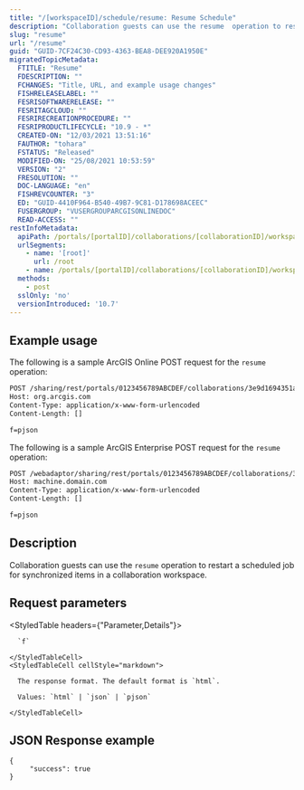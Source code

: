 ```yaml
---
title: "/[workspaceID]/schedule/resume: Resume Schedule"
description: "Collaboration guests can use the resume  operation to restart a scheduled job for synchronized items in a collaboration workspace."
slug: "resume"
url: "/resume"
guid: "GUID-7CF24C30-CD93-4363-BEA8-DEE920A1950E"
migratedTopicMetadata:
  FTITLE: "Resume"
  FDESCRIPTION: ""
  FCHANGES: "Title, URL, and example usage changes"
  FISHRELEASELABEL: ""
  FESRISOFTWARERELEASE: ""
  FESRITAGCLOUD: ""
  FESRIRECREATIONPROCEDURE: ""
  FESRIPRODUCTLIFECYCLE: "10.9 - *"
  CREATED-ON: "12/03/2021 13:51:16"
  FAUTHOR: "tohara"
  FSTATUS: "Released"
  MODIFIED-ON: "25/08/2021 10:53:59"
  VERSION: "2"
  FRESOLUTION: ""
  DOC-LANGUAGE: "en"
  FISHREVCOUNTER: "3"
  ED: "GUID-4410F964-B540-49B7-9C81-D178698ACEEC"
  FUSERGROUP: "VUSERGROUPARCGISONLINEDOC"
  READ-ACCESS: ""
restInfoMetadata:
  apiPath: /portals/[portalID]/collaborations/[collaborationID]/workspaces/[workspaceID]/schedule/resume
  urlSegments:
    - name: '[root]'
      url: /root
    - name: /portals/[portalID]/collaborations/[collaborationID]/workspaces/[workspaceID]/schedule/resume
  methods:
    - post
  sslOnly: 'no'
  versionIntroduced: '10.7'
---
```


## Example usage

The following is a sample ArcGIS Online POST request for the `resume` operation:

```markdown
POST /sharing/rest/portals/0123456789ABCDEF/collaborations/3e9d1694351a4b5badef66c7599fced5/workspaces/c3c831f1274a4f228ecd87f1953c6f21/schedule/resume HTTP/1.1
Host: org.arcgis.com
Content-Type: application/x-www-form-urlencoded
Content-Length: []

f=pjson

```

The following is a sample ArcGIS Enterprise POST request for the `resume` operation:

```markdown
POST /webadaptor/sharing/rest/portals/0123456789ABCDEF/collaborations/3e9d1694351a4b5badef66c7599fced5/workspaces/c3c831f1274a4f228ecd87f1953c6f21/schedule/resume HTTP/1.1
Host: machine.domain.com
Content-Type: application/x-www-form-urlencoded
Content-Length: []

f=pjson

```

## Description

Collaboration guests can use the `resume` operation to restart a scheduled job for synchronized items in a collaboration workspace.


##  Request parameters

<StyledTable headers={"Parameter,Details"}>
  <StyledTableRow>
    <StyledTableCell cellStyle="markdown">

      `f` 

    </StyledTableCell>
    <StyledTableCell cellStyle="markdown">

      The response format. The default format is `html`.

      Values: `html` | `json` | `pjson`

    </StyledTableCell>
  </StyledTableRow>
</StyledTable>


## JSON Response example

```other
{    
	 "success": true    
}
```
